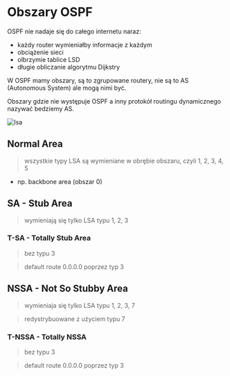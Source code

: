 
# Obszary OSPF

OSPF nie nadaje się do całego internetu naraz:

- każdy router wymieniałby informacje z każdym
- obciążenie sieci
- olbrzymie tablice LSD
- długie obliczanie algorytmu Dijkstry

<Callout type="info" emoji="📝">

W OSPF mamy obszary, są to zgrupowane routery, nie są to AS (Autonomous System) ale mogą nimi być.

Obszary gdzie nie występuje OSPF a inny protokół routingu dynamicznego nazywać bedziemy AS.

</Callout>

![lsa](/lab9/img/img12.jpg)

## Normal Area

> wszystkie typy LSA są wymieniane w obrębie obszaru, czyli 1, 2, 3, 4, 5

- np. backbone area (obszar 0)

## SA - Stub Area

> wymieniają się tylko LSA typu 1, 2, 3

### T-SA - Totally Stub Area

> bez typu 3

> default route 0.0.0.0 poprzez typ 3

## NSSA - Not So Stubby Area

> wymieniaja się tylko LSA typu 1, 2, 3, 7

> redystrybuowane z użyciem typu 7

### T-NSSA - Totally NSSA

> bez typu 3

> default route 0.0.0.0 poprzez typ 3
